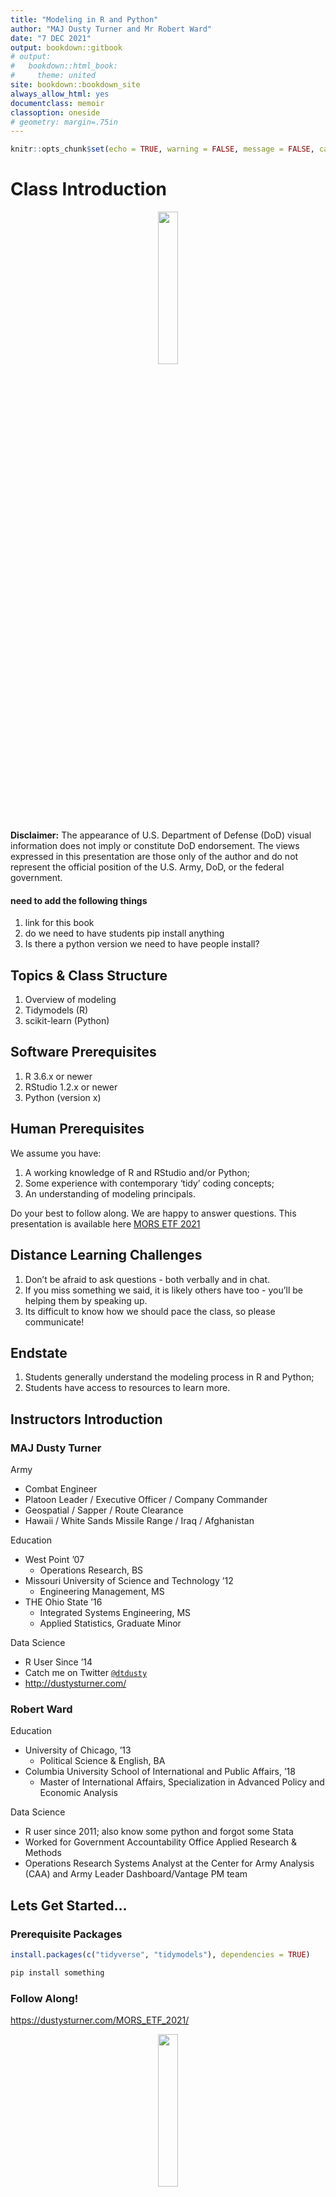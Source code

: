 ```yaml
---
title: "Modeling in R and Python"
author: "MAJ Dusty Turner and Mr Robert Ward"
date: "7 DEC 2021"
output: bookdown::gitbook
# output:
#   bookdown::html_book:
#     theme: united
site: bookdown::bookdown_site
always_allow_html: yes
documentclass: memoir
classoption: oneside
# geometry: margin=.75in
---
```


```r
knitr::opts_chunk$set(echo = TRUE, warning = FALSE, message = FALSE, cache = FALSE)
```

# Class Introduction

<center>
![](img/caa_seal.png){ width=25% }
</center>


**Disclaimer:**  The appearance of U.S. Department of Defense (DoD) visual information does not imply or constitute DoD endorsement.  The views expressed in this presentation are those only of the author and do not represent the official position of the U.S. Army, DoD, or the federal government.

#### need to add the following things
1. link for this book
2. do we need to have students pip install anything
3. Is there a python version we need to have people install?

## Topics & Class Structure

1. Overview of modeling
2. Tidymodels (R)  
3. scikit-learn (Python)

## Software Prerequisites

1. R 3.6.x or newer
2. RStudio 1.2.x or newer
3. Python (version x)

## Human Prerequisites

We assume you have:

1. A working knowledge of R and RStudio and/or Python;
2. Some experience with contemporary 'tidy' coding concepts;
3. An understanding of modeling principals. 

Do your best to follow along.  We are happy to answer questions.  This presentation is available here  [MORS ETF  2021](https://dustysturner.com/MORS_ETF_2021/)

## Distance Learning Challenges

1. Don't be afraid to ask questions - both verbally and in chat.
2. If you miss something we said, it is likely others have too - you'll be helping them by speaking up.
3. Its difficult to know how we should pace the class, so please communicate!

## Endstate

1. Students generally understand the modeling process in R and Python;
2. Students have access to resources to learn more.

## Instructors Introduction

### MAJ Dusty Turner

Army 

- Combat Engineer
- Platoon Leader / Executive Officer / Company Commander
- Geospatial / Sapper / Route Clearance
- Hawaii / White Sands Missile Range / Iraq / Afghanistan

Education

- West Point '07
  - Operations Research, BS
- Missouri University of Science and Technology '12
  - Engineering Management, MS
- THE Ohio State '16
  - Integrated Systems Engineering, MS
  - Applied Statistics, Graduate Minor

Data Science

- R User Since '14
- Catch me on Twitter [`@dtdusty`](http://www.twitter.com/dtdusty)
- <http://dustysturner.com/>

### Robert Ward

Education

- University of Chicago, '13
  - Political Science & English, BA
- Columbia University School of International and Public Affairs, '18
  - Master of International Affairs, Specialization in Advanced Policy and Economic Analysis
  
Data Science

- R user since 2011; also know some python and forgot some Stata
- Worked for Government Accountability Office Applied Research & Methods
- Operations Research Systems Analyst at the Center for Army Analysis (CAA) and Army Leader Dashboard/Vantage PM team


## Lets Get Started...

### Prerequisite Packages

```r
install.packages(c("tidyverse", "tidymodels"), dependencies = TRUE)
```

```python
pip install something 
```

### Follow Along!

[https://dustysturner.com/MORS_ETF_2021/](https://dustysturner.com/MORS_ETF_2021/)

<center>
![](img/ETF_QR.png){ width=25% }
</center>
